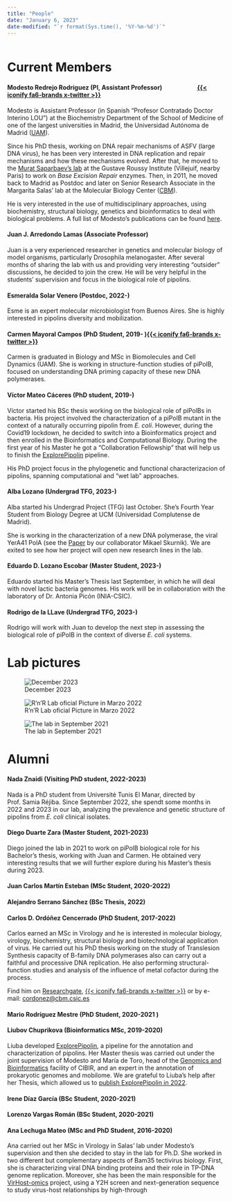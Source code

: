 ```yaml
---
title: "People"
date: "January 6, 2023"
date-modified: "`r format(Sys.time(), '%Y-%m-%d')`"
---
```


```r

```

# Current Members

#### Modesto Redrejo Rodríguez (PI, Assistant Professor) [![](figs/orcid.png){width="16"}](https://orcid.org/0000-0003-0014-4162) [![](figs/scopus-logo.png){width="16"}](https://www.scopus.com/authid/detail.uri?authorId=12791769600) [![](figs/rg.png){width="16"}](https://www.researchgate.net/profile/Modesto-Redrejo-Rodriguez) [![](figs/wos.png){width="16"}](https://www.webofscience.com/wos/author/record/D-7247-2012) [{{< iconify fa6-brands x-twitter >}}](https://twitter.com/mredrejo "@mredrejo")

Modesto is Assistant Professor (in Spanish "Profesor Contratado Doctor Interino LOU") at the Biochemistry Department of the School of Medicine of one of the largest universities in Madrid, the Universidad Autónoma de Madrid ([UAM](#0)).

Since his PhD thesis, working on DNA repair mechanisms of ASFV (large DNA virus), he has been very interested in DNA replication and repair mechanisms and how these mechanisms evolved. After that, he moved to the [Murat Saparbaev's lab](https://www.gustaveroussy.fr/en/mechanisms-dna-repair-and-carcinogenesis-lab-members) at the Gustave Roussy Institute (Villejuif, nearby Paris) to work on *Base Excision Repair* enzymes. Then, in 2011, he moved back to Madrid as Postdoc and later on Senior Research Associate in the Margarita Salas' lab at the Molecular Biology Center ([CBM](https://www.cbm.uam.es/en/)).

He is very interested in the use of multidisciplinary approaches, using biochemistry, structural biology, genetics and bioinformatics to deal with biological problems. A full list of Modesto's publications can be found [here](https://www.ncbi.nlm.nih.gov/myncbi/modesto.redrejo%20rodriguez.1/bibliography/public/).

#### Juan J. Arredondo Lamas (Associate Professor)

Juan is a very experienced researcher in genetics and molecular biology of model organisms, particularly Drosophila melanogaster. After several months of sharing the lab with us and providing very interesting "outsider" discussions, he decided to join the crew. He will be very helpful in the students' supervision and focus in the biological role of pipolins.

#### Esmeralda Solar Venero (Postdoc, 2022-)

Esme is an expert molecular microbiologist from Buenos Aires. She is highly interested in pipolins diversity and mobilization.

#### Carmen Mayoral Campos (PhD Student, 2019- )[{{< iconify fa6-brands x-twitter >}}](https://twitter.com/karmayoral "@karmayoral")

Carmen is graduated in Biology and MSc in Biomolecules and Cell Dynamics (UAM). She is working in structure-function studies of piPolB, focused on understanding DNA priming capacity of these new DNA polymerases.

#### Víctor Mateo Cáceres (PhD student, 2019-)

Víctor started his BSc thesis working on the biological role of piPolBs in bacteria. His project involved the characterization of a piPolB mutant in the context of a naturally occurring pipolin from *E. coli*. However, during the Covid19 lockdown, he decided to switch into a Bioinformatics project and then enrolled in the Bioinformatics and Computational Biology. During the first year of his Master he got a "Collaboration Fellowship" that will help us to finish the [ExplorePipolin](https://github.com/pipolinlab/ExplorePipolin) pipeline.

His PhD project focus in the phylogenetic and functional characterizacion of pipolins, spanning computational and "wet lab" approaches.

#### Alba Lozano (Undergrad TFG, 2023-)

Alba started his Undergrad Project (TFG) last October. She's Fourth Year Student from Biology Degree at UCM (Universidad Complutense de Madrid).

She is working in the characterization of a new DNA polymerase, the viral YerA41 PolA (see the [Paper](https://pubmed.ncbi.nlm.nih.gov/35357498/) by our collaborator Mikael Skurnik). We are exited to see how her project will open new research lines in the lab.

#### Eduardo D. Lozano Escobar (Master Student, 2023-)

Eduardo started his Master's Thesis last September, in which he will deal with novel lactic bacteria genomes. His work will be in collaboration with the laboratory of Dr. Antonia Picón (INIA-CSIC).

#### Rodrigo de la LLave (Undergrad TFG, 2023-)

Rodrigo will work with Juan to develop the next step in assessing the biological role of piPolB in the context of diverse *E. coli* systems.

# Lab pictures

![December 2023](figs/lab2022.jpeg)

![R'n'R Lab oficial Picture in Marzo 2022](figs/marzo22.png)

![The lab in September 2021](figs/IMG-4890.jpg "R'n'R lab in September 2021"){fig-alt="R'n'R lab in September 2021"}

# Alumni

#### Nada Znaidi (Visiting PhD student, 2022-2023)

Nada is a PhD student from Université Tunis El Manar, directed by Prof. Samia Réjiba. Since September 2022, she spendt some months in 2022 and 2023 in our lab, analyzing the prevalence and genetic structure of pipolins from *E. coli* clinical isolates.

#### Diego Duarte Zara (Master Student, 2021-2023)

Diego joined the lab in 2021 to work on piPolB biological role for his Bachelor's thesis, working with Juan and Carmen. He obtained very interesting results that we will further explore during his Master's thesis during 2023.

#### Juan Carlos Martín Esteban (MSc Student, 2020-2022)

#### Alejandro Serrano Sánchez (BSc Thesis, 2022)

#### Carlos D. Ordóñez Cencerrado (PhD Student, 2017-2022)

Carlos earned an MSc in Virology and he is interested in molecular biology, virology, biochemistry, structural biology and biotechnological application of virus. He carried out his PhD thesis working on the study of Translesion Synthesis capacity of B-family DNA polymerases also can carry out a faithful and processive DNA replication. He also performing structural-function studies and analysis of the influence of metal cofactor during the process.

Find him on [Researchgate](https://www.researchgate.net/profile/Carlos-Ordonez-4), [{{< iconify fa6-brands x-twitter >}}](https://twitter.com/carlosdoc "@CarlosDOC") or by e-mail: [cordonez\@cbm.csic.es](mailto:cordonez@cbm.csic.es)

#### Mario Rodríguez Mestre (PhD Student, 2020-2021 )

#### ​Liubov Chuprikova (Bioinformatics MSc, 2019-2020)

Liuba developed [ExplorePipolin](https://github.com/pipolinlab/ExplorePipolin), a pipeline for the annotation and characterization of pipolins. Her Master thesis was carried out under the joint supervision of Modesto and María de Toro, head of the [Genomics and Bioinformatics](https://www.cibir.es/es/plataformas-tecnologicas-y-servicios/genomica-y-bioinformatica) facility of CIBIR, and an expert in the annotation of prokaryotic genomes and mobilome. We are grateful to Liuba's help after her Thesis, which allowed us to [publish ExplorePipolin in 2022](https://academic.oup.com/bioinformaticsadvances/article/2/1/vbac056/6659502?login=false).

#### Irene Díaz García (BSc Student, 2020-2021)

#### Lorenzo Vargas Román (BSc Student, 2020-2021)

#### Ana Lechuga Mateo (MSc and PhD Student, 2016-2020)

Ana carried out her MSc in Virology in Salas' lab under Modesto's supervision and then she decided to stay in the lab for Ph.D. She worked in two different but complementary aspects of Bam35 tectivirus biology. First, she is characterizing viral DNA binding proteins and their role in TP-DNA genome replication. Moreover, she has been the main responsible for the [VirHost-omics](https://mredrejo.wixsite.com/rnrlab) project, using a Y2H screen and next-generation sequence to study virus-host relationships by high-through

